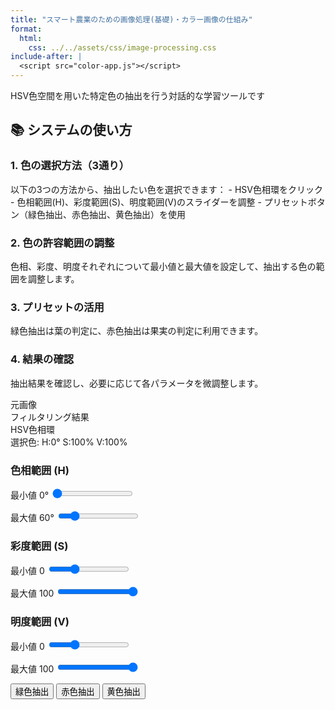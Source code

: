```yaml
---
title: "スマート農業のための画像処理(基礎)・カラー画像の仕組み"
format:
  html:
    css: ../../assets/css/image-processing.css
include-after: |
  <script src="color-app.js"></script>
---
```


HSV色空間を用いた特定色の抽出を行う対話的な学習ツールです

:::::::: instructions
## 📚 システムの使い方
::::::: instructions-grid
::: instruction-step
### 1. 色の選択方法（3通り）
以下の3つの方法から、抽出したい色を選択できます：
- HSV色相環をクリック
- 色相範囲(H)、彩度範囲(S)、明度範囲(V)のスライダーを調整
- プリセットボタン（緑色抽出、赤色抽出、黄色抽出）を使用
:::
::: instruction-step
### 2. 色の許容範囲の調整
色相、彩度、明度それぞれについて最小値と最大値を設定して、抽出する色の範囲を調整します。
:::
::: instruction-step
### 3. プリセットの活用
緑色抽出は葉の判定に、赤色抽出は果実の判定に利用できます。
:::
::: instruction-step
### 4. 結果の確認
抽出結果を確認し、必要に応じて各パラメータを微調整します。
:::
:::::::
::::::::

::: {.image-processing-container}
::: {.canvas-container}
[元画像]{.canvas-label}
<canvas id="sourceCanvas"></canvas>
:::
::: {.canvas-container}
[フィルタリング結果]{.canvas-label}
<canvas id="resultCanvas"></canvas>
:::
:::

::: {.controls-section}
::: {.controls-grid}
::: {.color-wheel-container}
[HSV色相環]{.canvas-label}
<canvas id="colorWheel"></canvas>
<div id="selectedColor" class="value-display">選択色: H:0° S:100% V:100%</div>
:::
::: {.controls}
::: {.slider-container}
### 色相範囲 (H)
::: {.hue-sliders}
最小値 <span id="hueMinValue" class="value-display">0°</span>
<input type="range" id="hueMinSlider" min="0" max="360" value="0">

最大値 <span id="hueMaxValue" class="value-display">60°</span>
<input type="range" id="hueMaxSlider" min="0" max="360" value="60">
:::
:::
::: {.slider-container}
### 彩度範囲 (S)
::: {.sat-sliders}
最小値 <span id="satMinValue" class="value-display">0</span>
<input type="range" id="satMinSlider" min="0" max="100" value="30">

最大値 <span id="satMaxValue" class="value-display">100</span>
<input type="range" id="satMaxSlider" min="0" max="100" value="100">
:::
:::
::: {.slider-container}
### 明度範囲 (V)
::: {.val-sliders}
最小値 <span id="valMinValue" class="value-display">0</span>
<input type="range" id="valMinSlider" min="0" max="100" value="30">

最大値 <span id="valMaxValue" class="value-display">100</span>
<input type="range" id="valMaxSlider" min="0" max="100" value="100">
:::
:::
::: {.preset-buttons}
<button id="greenButton">緑色抽出</button>
<button id="redButton">赤色抽出</button>
<button id="yellowButton">黄色抽出</button>
:::
:::
:::
:::
